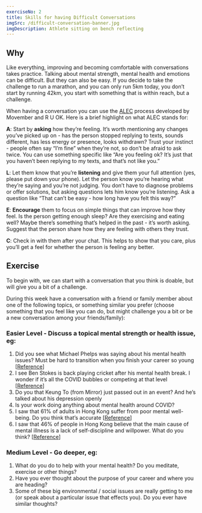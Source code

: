 ```yaml
---
exerciseNo: 2
title: Skills for having Difficult Conversations
imgSrc: /difficult-conversation-banner.jpg
imgDescription: Athlete sitting on bench reflecting
---
```


## Why

Like everything, improving and becoming comfortable with conversations takes practice. Talking about mental strength, mental health and emotions can be difficult. But they can also be easy. If you decide to take the challenge to run a marathon, and you can only run 5km today, you don’t start by running 42km, you start with something that is within reach, but a challenge.

When having a conversation you can use the [ALEC](https://hk.movember.com/mens-health/mental-health) process developed by Movember and R U OK. Here is a brief highlight on what ALEC stands for:

**A**: Start by **asking** how they’re feeling. It’s worth mentioning any changes you’ve picked up on - has the person stopped replying to texts, sounds different, has less energy or presence, looks withdrawn? Trust your instinct - people often say “I’m fine” when they’re not, so don’t be afraid to ask twice. You can use something specific like “Are you feeling ok? It’s just that you haven’t been replying to my texts, and that’s not like you.”

**L**: Let them know that you’re **listening** and give them your full attention (yes, please put down your phone). Let the person know you’re hearing what they’re saying and you’re not judging. You don’t have to diagnose problems or offer solutions, but asking questions lets him know you’re listening. Ask a question like “That can’t be easy - how long have you felt this way?”

**E**: **Encourage** them to focus on simple things that can improve how they feel. Is the person getting enough sleep? Are they exercising and eating well? Maybe there’s something that’s helped in the past - it’s worth asking. Suggest that the person share how they are feeling with others they trust.

**C**: Check in with them after your chat. This helps to show that you care, plus you’ll get a feel for whether the person is feeling any better.

## Exercise

To begin with, we can start with a conversation that you think is doable, but will give you a bit of a challenge.

During this week have a conversation with a friend or family member about one of the following topics, or something similar you prefer (choose something that you feel like you can do, but might challenge you a bit or be a new conversation among your friends/family):

### Easier Level - Discuss a topical mental strength or health issue, eg:

1. Did you see what Michael Phelps was saying about his mental health issues? Must be hard to transition when you finish your career so young [[Reference](https://www.insider.com/michael-phelps-mental-health-scarier-than-ever-during-pandemic-2021-1)]
2. I see Ben Stokes is back playing cricket after his mental health break. I wonder if it’s all the COVID bubbles or competing at that level [[Reference](https://www.cricket.com.au/news/ben-stokes-included-england-ashes-squad-injury-australia-tour-mental-health/2021-10-25)]
3. Do you that Keung To (from Mirror) just passed out in an event? And he’s talked about his depression openly
4. Is your work doing anything about mental health around COVID?
5. I saw that 61% of adults in Hong Kong suffer from poor mental well-being. Do you think that’s accurate [[Reference](https://www.mind.org.hk/mental-health-in-hong-kong/)]
6. I saw that 46% of people in Hong Kong believe that the main cause of mental illness is a lack of self-discipline and willpower. What do you think? [[Reference](https://www.mind.org.hk/press-releases/mind-hk-and-mindset-launch-more-than-a-label-to-combat-the-stigma-in-hong-kong-against-mental-illness/)]

### Medium Level - Go deeper, eg:

1. What do you do to help with your mental health? Do you meditate, exercise or other things?
2. Have you ever thought about the purpose of your career and where you are heading?
3. Some of these big environmental / social issues are really getting to me (or speak about a particular issue that effects you). Do you ever have similar thoughts?
